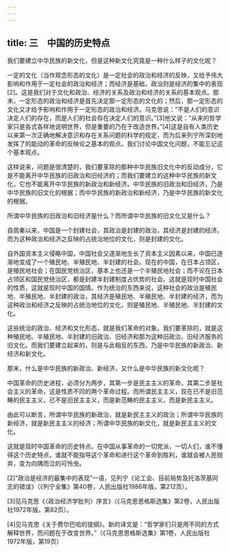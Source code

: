 ```yaml
---
---
---
```

title: 三　中国的历史特点
---




我们要建立中华民族的新文化，但是这种新文化究竟是一种什么样子的文化呢？

一定的文化（当作观念形态的文化）是一定社会的政治和经济的反映，又给予伟大影响和作用于一定社会的政治和经济；而经济是基础，政治则是经济的集中的表现[2]。这是我们对于文化和政治、经济的关系及政治和经济的关系的基本观点。那末，一定形态的政治和经济是首先决定那一定形态的文化的；然后，那一定形态的文化又才给予影响和作用于一定形态的政治和经济。马克思说：“不是人们的意识决定人们的存在，而是人们的社会存在决定人们的意识。”[3]他又说：“从来的哲学家只是各式各样地说明世界，但是重要的乃在于改造世界。”[4]这是自有人类历史以来第一次正确地解决意识和存在关系问题的科学的规定，而为后来列宁所深刻地发挥了的能动的革命的反映论之基本的观点。我们讨论中国文化问题，不能忘记这个基本观点。

这样说来，问题是很清楚的，我们要革除的那种中华民族旧文化中的反动成分，它是不能离开中华民族的旧政治和旧经济的；而我们要建立的这种中华民族的新文化，它也不能离开中华民族的新政治和新经济。中华民族的旧政治和旧经济，乃是中华民族的旧文化的根据；而中华民族的新政治和新经济，乃是中华民族的新文化的根据。

所谓中华民族的旧政治和旧经济是什么？而所谓中华民族的旧文化又是什么？

自周秦以来，中国是一个封建社会，其政治是封建的政治，其经济是封建的经济。而为这种政治和经济之反映的占统治地位的文化，则是封建的文化。

自外国资本主义侵略中国，中国社会又逐渐地生长了资本主义因素以来，中国已逐渐地变成了一个殖民地、半殖民地、半封建的社会。现在的中国，在日本占领区，是殖民地社会；在国民党统治区，基本上也还是一个半殖民地社会；而不论在日本占领区和国民党统治区，都是封建半封建制度占优势的社会。这就是现时中国社会的性质，这就是现时中国的国情。作为统治的东西来说，这种社会的政治是殖民地、半殖民地、半封建的政治，其经济是殖民地、半殖民地、半封建的经济，而为这种政治和经济之反映的占统治地位的文化，则是殖民地、半殖民地、半封建的文化。

这些统治的政治、经济和文化形态，就是我们革命的对象。我们要革除的，就是这种殖民地、半殖民地、半封建的旧政治、旧经济和那为这种旧政治、旧经济服务的旧文化。而我们要建立起来的，则是与此相反的东西，乃是中华民族的新政治、新经济和新文化。

那末，什么是中华民族的新政治、新经济，又什么是中华民族的新文化呢？

中国革命的历史进程，必须分为两步，其第一步是民主主义的革命，其第二步是社会主义的革命，这是性质不同的两个革命过程。而所谓民主主义，现在已不是旧范畴的民主主义，已不是旧民主主义，而是新范畴的民主主义，而是新民主主义。

由此可以断言，所谓中华民族的新政治，就是新民主主义的政治；所谓中华民族的新经济，就是新民主主义的经济；所谓中华民族的新文化，就是新民主主义的文化。

这就是现时中国革命的历史特点。在中国从事革命的一切党派，一切人们，谁不懂得这个历史特点，谁就不能指导这个革命和进行这个革命到胜利，谁就会被人民抛弃，变为向隅而泣的可怜虫。



[2]“政治是经济的最集中的表现”一语，见列宁《论工会、目前局势及托洛茨基同志的错误》（《列宁全集》第40卷，人民出版社1986年版，第212页）。

[3]见马克思《〈政治经济学批判〉序言》（《马克思恩格斯选集》第2卷，人民出版社1972年版，第82页）。

[4]见马克思《关于费尔巴哈的提纲》。新的译文是：“哲学家们只是用不同的方式解释世界，而问题在于改变世界。”（《马克思恩格斯选集》第1卷，人民出版社1972年版，第19页）
